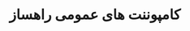 
<Meta title="General/Docs" />

<div className="sb-container">
  <div className="sb-section-title">
   <h1>کامپوننت های عمومی راهساز</h1>
  </div>
</div>

<style>
  {`
    .sb-container {
      margin-bottom: 48px;
    }
    .sb-section-title {
      margin-bottom: 32px;
    }
  `}
</style>
